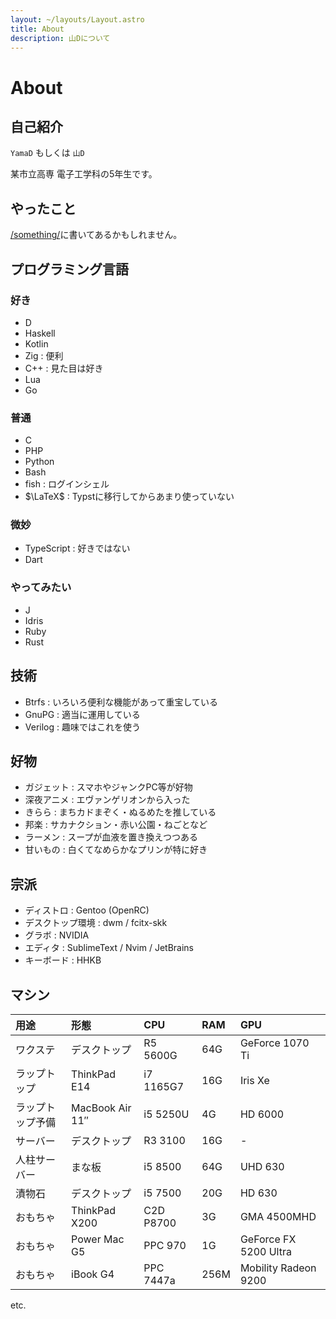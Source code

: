```yaml
---
layout: ~/layouts/Layout.astro
title: About
description: 山Dについて
---
```



# About

## 自己紹介

`YamaD` もしくは `山D`

某市立高専 電子工学科の5年生です。

<YO client:idle />

## やったこと

[/something/](/something/)に書いてあるかもしれません。

## プログラミング言語

### 好き

- D
- Haskell
- Kotlin
- Zig : 便利
- C++ : 見た目は好き
- Lua
- Go

### 普通

- C
- PHP
- Python
- Bash
- fish : ログインシェル
- $\LaTeX$ : Typstに移行してからあまり使っていない

### 微妙

- TypeScript : 好きではない
- Dart

### やってみたい

- J
- Idris
- Ruby
- Rust

## 技術

- Btrfs : いろいろ便利な機能があって重宝している
- GnuPG : 適当に運用している
- Verilog : 趣味ではこれを使う

## 好物

- ガジェット : スマホやジャンクPC等が好物
- 深夜アニメ : エヴァンゲリオンから入った
- きらら : まちカドまぞく・ぬるめたを推している
- 邦楽 : サカナクション・赤い公園・ねごとなど
- ラーメン : スープが血液を置き換えつつある
- 甘いもの : 白くてなめらかなプリンが特に好き

## 宗派

- ディストロ : Gentoo (OpenRC)
- デスクトップ環境 : dwm / fcitx-skk
- グラボ : NVIDIA
- エディタ : SublimeText / Nvim / JetBrains
- キーボード : HHKB

## マシン

| 用途             | 形態                  | CPU       | RAM  | GPU                   |
|:---------------- |:--------------------- |:--------- |:---- |:--------------------- |
| ワクステ         | デスクトップ          | R5 5600G  | 64G  | GeForce 1070 Ti       |
| ラップトップ     | ThinkPad E14          | i7 1165G7 | 16G  | Iris Xe               |
| ラップトップ予備 | MacBook Air 11&Prime; | i5 5250U  | 4G   | HD 6000               |
| サーバー         | デスクトップ          | R3 3100   | 16G  | -                     |
| 人柱サーバー     | まな板                | i5 8500   | 64G  | UHD 630               |
| 漬物石           | デスクトップ          | i5 7500   | 20G  | HD 630                |
| おもちゃ         | ThinkPad X200         | C2D P8700 | 3G   | GMA 4500MHD           |
| おもちゃ         | Power Mac G5          | PPC 970   | 1G   | GeForce FX 5200 Ultra |
| おもちゃ         | iBook G4              | PPC 7447a | 256M | Mobility Radeon 9200  |
etc.
